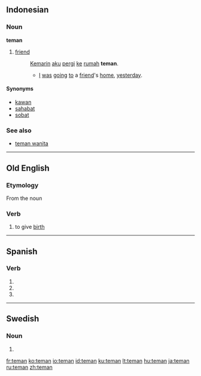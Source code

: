 ==Indonesian==

===Noun===
'''teman''' {{m}}

# [[friend]]
#: [[kemarin|Kemarin]] [[aku]] [[pergi]] [[ke]] [[rumah]] '''teman'''.
#:* [[I]] [[be|was]] [[go]]ing [[to]] a [[friend]]'s [[home]], [[yesterday]].

====Synonyms====
* [[kawan]]
* [[sahabat]]
* [[sobat]]

===See also===
* [[teman wanita]]

----

==Old English==

===Etymology===
From the noun {{term|team|tēam|lang=ang}}

===Verb===
{{ang-verb|head=tēman}}

# to give [[birth]]

----

==Spanish==

===Verb===
{{es-verb-form|temer}}

# {{es-verb form of|ending=er|mood=imperative|pers=2|formal=yes|number=plural|[[temer]]}}
# {{es-verb form of|ending=er|mood=subjunctive|tense=present|pers=2|formal=yes|number=plural|[[temer]]}}
# {{es-verb form of|ending=er|mood=subjunctive|tense=present|pers=3|number=plural|[[temer]]}}



----

==Swedish==

===Noun===
{{infl|sv|noun form}}

# {{sv-noun-form-indef-pl|tema}}

[[fr:teman]]
[[ko:teman]]
[[io:teman]]
[[id:teman]]
[[ku:teman]]
[[lt:teman]]
[[hu:teman]]
[[ja:teman]]
[[ru:teman]]
[[zh:teman]]